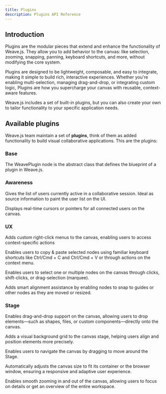 ```yaml
---
title: Plugins
description: Plugins API Reference
---
```


## Introduction

Plugins are the modular pieces that extend and enhance the functionality of Weave.js.
They allow you to add behavior to the canvas: like selection, zooming, snapping, panning,
keyboard shortcuts, and more, without modifying the core system.

Plugins are designed to be lightweight, composable, and easy to integrate, making it simple
to build rich, interactive experiences. Whether you're enabling multi-selection, managing
drag-and-drop, or integrating custom logic, Plugins are how you supercharge your canvas with
reusable, context-aware features.

Weave.js includes a set of built-in plugins, but you can also create your own to tailor
functionality to your specific application needs.

## Available plugins

Weave.js team maintain a set of **plugins**, think of them as added functionality to
build visual collaborative applications. This are the plugins:

### Base

<Cards>

<Card href="/docs/sdk/api-reference/plugins/plugin" title='WeavePlugin'>

The WeavePlugin node is the abstract class that defines the blueprint of a plugin in Weave.js.

</Card>

</Cards>

### Awareness

<Cards>

<Card href="/docs/sdk/api-reference/plugins/connected-users" title='WeaveConnectedUsersPlugin'>

Gives the list of users currently active in a collaborative session. Ideal as source
information to paint the user list on the UI.

</Card>

<Card href="/docs/sdk/api-reference/plugins/users-pointers" title='WeaveUsersPointersPlugin'>

Displays real-time cursors or pointers for all connected users on the canvas.

</Card>

</Cards>

### UX

<Cards>

<Card href="/docs/sdk/api-reference/plugins/context-menu" title='WeaveContextMenuPlugin'>

Adds custom right-click menus to the canvas, enabling users to access context-specific
actions

</Card>

<Card href="/docs/sdk/api-reference/plugins/copy-paste-nodes" title='WeaveCopyPasteNodesPlugin'>

Enables users to copy & paste selected nodes using familiar keyboard shortcuts like
Ctrl/Cmd + C and Ctrl/Cmd + V or through actions on the context menu.

</Card>

<Card href="/docs/sdk/api-reference/plugins/nodes-selection" title='WeaveNodesSelectionPlugin'>

Enables users to select one or multiple nodes on the canvas through clicks,
shift-clicks, or drag-selection (marquee).

</Card>

<Card href="/docs/sdk/api-reference/plugins/nodes-snapping" title='WeaveNodesSnappingPlugin'>

Adds smart alignment assistance by enabling nodes to snap to guides or other nodes as they
are moved or resized.

</Card>

</Cards>

### Stage

<Cards>

<Card href="/docs/sdk/api-reference/plugins/stage-drop-area" title='WeaveStageDropAreaPlugin'>

Enables drag-and-drop support on the canvas, allowing users to drop elements—such as
shapes, files, or custom components—directly onto the canvas.

</Card>

<Card href="/docs/sdk/api-reference/plugins/stage-grid" title='WeaveStageGridPlugin'>

Adds a visual background grid to the canvas stage, helping users align and position
elements more precisely.

</Card>

<Card href="/docs/sdk/api-reference/plugins/stage-panning" title='WeaveStagePanningPlugin'>

Enables users to navigate the canvas by dragging to move around the Stage.

</Card>

<Card href="/docs/sdk/api-reference/plugins/stage-resize" title='WeaveStageResizePlugin'>

Automatically adjusts the canvas size to fit its container or the browser window,
ensuring a responsive and adaptive user experience.

</Card>

<Card href="/docs/sdk/api-reference/plugins/stage-zoom" title='WeaveStageZoomPlugin'>

Enables smooth zooming in and out of the canvas, allowing users to focus on details
or get an overview of the entire workspace.

</Card>

</Cards>
